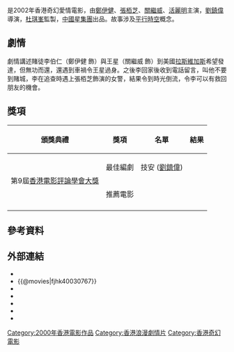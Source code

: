 {{unreferenced|time=2014-10-01T15:46:20+00:00}}
{{Infobox Film
| 片名     = 無限復活
| 電影原名 = {{lang|en|Second Time Around}}
| 圖像     = 
| 圖像大小 = 
| 圖像說明 = 
| 導演     = [[劉鎮偉|劉鎮偉]]
| 監製     = [[杜琪峰|杜琪峰]]
| 製片     = 
| 編劇     = 劉鎮偉
| 劇本     = 
| 故事     = 
| 原著     = 
| 旁白     = 
| 統籌     = 
| 主演     = [[鄭伊健|鄭伊健]]、[[張栢芝|張栢芝]]、[[關繼威|關繼威]]、[[活麗明|活麗明]]
| 配樂     = [[趙增熹|趙增熹]]、[[褚鎮東|褚鎮東]]
| 片尾曲   = 
| 攝影     = 古國華
| 剪輯     = [[黃永明|黃永明]]
| 製片商   = 一百年電影有限公司<br>銀河映像(香港)有限公司
| 片長     = 99分鐘
| 產地     = {{香港電影產地}}
| 語言     = 粵語
| 上映日期 = {{HK}}：{{film date|2002|1|11}}
| 發行商   = 中國星集團有限公司 (香港)
| 發行日期 = 
| 預算     = 
| 票房     = HK $4,006,900.00
}}

{{engname|《無限復活》|''Second Time Around''}}是2002年香港奇幻愛情電影，由[[鄭伊健|鄭伊健]]、[[張栢芝|張栢芝]]、[[關繼威|關繼威]]、[[活麗明|活麗明]]主演，[[劉鎮偉|劉鎮偉]]導演，[[杜琪峯|杜琪峯]]監製，[[中國星集團|中國星集團]]出品。故事涉及[[平行時空|平行時空]]概念。

==劇情==
劇情講述賭徒李伯仁（鄭伊健 飾）與王星（關繼威 飾）到美國[[拉斯維加斯|拉斯維加斯]]希望發達，但無功而還，還遇到車禍令王星過身。之後李回家後收到電話留言，叫他不要到賭城，李在追查時遇上張栢芝飾演的女警，結果令到時光倒流，令李可以有救回朋友的機會。
== 獎項 ==
{|class="wikitable" 
!頒獎典禮!!獎項!!名單!!結果
|-
| rowspan="2" |第9屆[[香港電影評論學會大獎|香港電影評論學會大獎]]||最佳編劇||技安 ([[劉鎮偉|劉鎮偉]])||{{nom}}
|-
|推薦電影
|
|{{won}}
|-
|}

== 參考資料 ==
{{reflist}}

== 外部連結 ==
*{{hkmdb title|9780}}
*{{@movies|fjhk40030767}}
*{{Mtime|14474}}
*{{douban}}
*{{rotten-tomatoes|second_time_around}}
*{{Amg movie|264189}}
*{{imdb title|0286057}}

{{香港赌博电影}}
{{hk-movie-stub}}
[[Category:2000年香港電影作品|Category:2000年香港電影作品]]
[[Category:香港浪漫劇情片|Category:香港浪漫劇情片]]
[[Category:香港奇幻電影|Category:香港奇幻電影]]